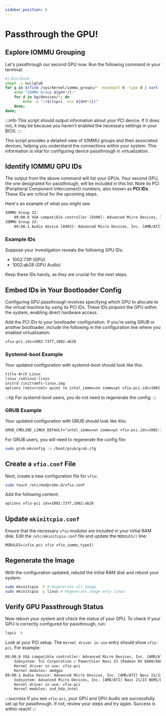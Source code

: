 ```yaml
---
sidebar_position: 8
---
```


# Passthrough the GPU!

## Explore IOMMU Grouping

Let's passthrough our second GPU now. Run the following command in your terminal:

```bash title="Script for listing IOMMU Groups"
#!/bin/bash
shopt -s nullglob
for g in $(find /sys/kernel/iommu_groups/* -maxdepth 0 -type d | sort -V); do
    echo "IOMMU Group ${g##*/}:"
    for d in $g/devices/*; do
        echo -e "\t$(lspci -nns ${d##*/})"
    done;
done;
```

:::info
This script should output information about your PCI device. If it does not, it may be because you haven't enabled the necessary settings in your BIOS.
:::

This script provides a detailed view of IOMMU groups and their associated devices, helping you understand the connections within your system. This information is vital for configuring device passthrough in virtualization.

## Identify IOMMU GPU IDs

The output from the above command will list your GPUs. Your second GPU, the one designated for passthrough, will be included in this list. Note its PCI (Peripheral Component Interconnect) numbers, also known as **PCI IDs**. These IDs are critical for the upcoming steps.

Here's an example of what you might see:

```txt
IOMMU Group 22:
	09:00.0 VGA compatible controller [0300]: Advanced Micro Devices, Inc. [AMD/ATI] Navi 23 [Radeon RX 6600/6600 XT/6600M] [1002:73ff] (rev c7)
IOMMU Group 23:
	09:00.1 Audio device [0403]: Advanced Micro Devices, Inc. [AMD/ATI] Navi 21/23 HDMI/DP Audio Controller [1002:ab28]
```

### Example IDs

Suppose your investigation reveals the following GPU IDs:

- 1002:73ff (GPU)
- 1002:ab28 (GPU Audio)

Keep these IDs handy, as they are crucial for the next steps.

## Embed IDs in Your Bootloader Config

Configuring GPU passthrough involves specifying which GPU to allocate to the virtual machine by using its PCI IDs. These IDs pinpoint the GPU within the system, enabling direct hardware access.

Add the PCI IDs to your bootloader configuration. If you're using GRUB or another bootloader, include the following in the configuration line where you enabled virtualization:

```txt {1} title="PCI IDs to Add"
vfio-pci.ids=1002:73ff,1002:ab28
```

### Systemd-boot Example

Your updated configuration with systemd-boot should look like this:

```txt {4} title="systemd-boot configuration"
title Arch Linux
linux /vmlinuz-linux
initrd /initramfs-linux.img
options root=<root> quiet rw intel_iommu=on iommu=pt vfio-pci.ids=1002:73ff,1002:ab28
```

:::tip
For systemd-boot users, you do not need to regenerate the config.
:::

### GRUB Example

Your updated configuration with GRUB should look like this:

```txt {1} title="GRUB configuration"
GRUB_CMDLINE_LINUX_DEFAULT="intel_iommu=on iommu=pt vfio-pci.ids=1002:73ff,1002:ab28 ..."
```

For GRUB users, you will need to regenerate the config file:

```bash title="Regenerate GRUB config"
sudo grub-mkconfig -o /boot/grub/grub.cfg
```

## Create a `vfio.conf` File

Next, create a new configuration file for `vfio`:

```bash title="Create vfio.conf"
sudo touch /etc/modprobe.d/vfio.conf
```

Add the following content:

```txt {1} title="vfio.conf content"
options vfio-pci ids=1002:73ff,1002:ab28
```

## Update `mkinitcpio.conf`

Ensure that the necessary `vfio` modules are included in your initial RAM disk. Edit the `/etc/mkinitcpio.conf` file and update the `MODULES()` line:

```txt {1} title="mkinitcpio.conf modules line"
MODULES=(vfio_pci vfio vfio_iommu_type1)
```

## Regenerate the Image

With the configuration updated, rebuild the initial RAM disk and reboot your system:

```bash title="Regenerate initramfs"
sudo mkinitcpio -P # Regenerate all image
sudo mkinitcpio -p linux # Regenerate image only linux
```

## Verify GPU Passthrough Status

Now reboot your system and check the status of your GPU. To check if your GPU is correctly configured for passthrough, run:

```bash title="Check PCI devices"
lspci -k
```

Look at your PCI setup. The `Kernel driver in use` entry should show `vfio-pci`. For example:

```txt {3,7} title="Success Example"
09:00.0 VGA compatible controller: Advanced Micro Devices, Inc. [AMD/ATI] Navi 23 [Radeon RX 6600/6600 XT/6600M] (rev c7)
	Subsystem: Tul Corporation / PowerColor Navi 23 [Radeon RX 6600/6600 XT/6600M]
	Kernel driver in use: vfio-pci
	Kernel modules: amdgpu
09:00.1 Audio device: Advanced Micro Devices, Inc. [AMD/ATI] Navi 21/23 HDMI/DP Audio Controller
	Subsystem: Advanced Micro Devices, Inc. [AMD/ATI] Navi 21/23 HDMI/DP Audio Controller
	Kernel driver in use: vfio-pci
	Kernel modules: snd_hda_intel
```

:::success
If you see `vfio-pci`, your GPU and GPU Audio are successfully set up for passthrough. If not, review your steps and try again. Success is within reach!
:::
